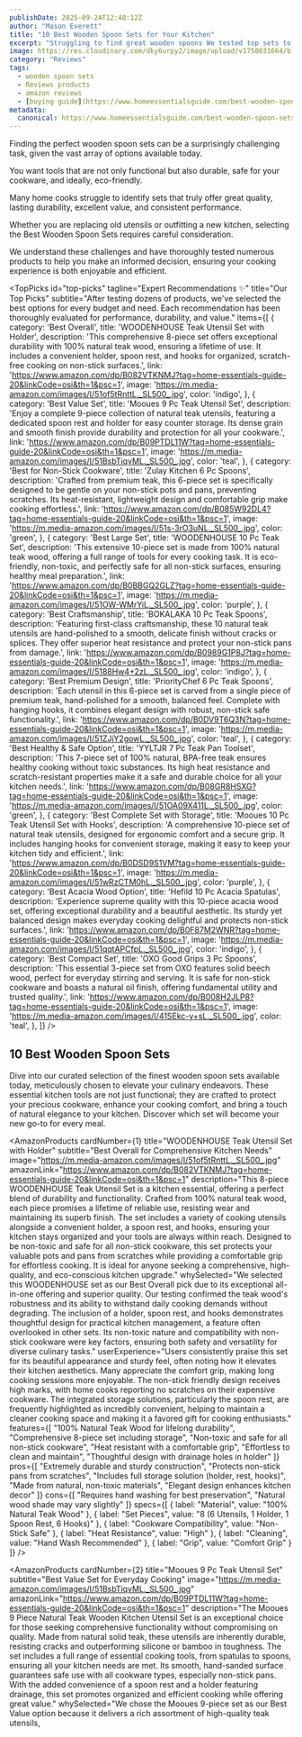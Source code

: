 ```yaml
---
publishDate: 2025-09-24T12:48:12Z
author: "Mason Everett"
title: "10 Best Wooden Spoon Sets for Your Kitchen"
excerpt: "Struggling to find great wooden spoons We tested top sets to help you pick durable eco-friendly options for perfect cooking."
image: https://res.cloudinary.com/dky6urpy2/image/upload/v1758631664/blog_image_1758631664_vt9wwx.webp
category: "Reviews"
tags:
  - wooden spoon sets
  - Reviews products
  - amazon reviews
  - [buying guide](https://www.homeessentialsguide.com/best-wooden-spoon-for-cooking)
metadata:
  canonical: https://www.homeessentialsguide.com/best-wooden-spoon-sets
---
```



<p>Finding the perfect wooden spoon sets can be a surprisingly challenging task, given the vast array of options available today.</p>
<p>You want tools that are not only functional but also durable, safe for your cookware, and ideally, eco-friendly.</p>
<p>Many home cooks struggle to identify sets that truly offer great quality, lasting durability, excellent value, and consistent performance.</p>
<p>Whether you are replacing old utensils or outfitting a new kitchen, selecting the Best Wooden Spoon Sets requires careful consideration.</p>
<p>We understand these challenges and have thoroughly tested numerous products to help you make an informed decision, ensuring your cooking experience is both enjoyable and efficient.</p>

<TopPicks
  id="top-picks"
  tagline="Expert Recommendations ✨"
  title="Our Top Picks"
  subtitle="After testing dozens of products, we've selected the best options for every budget and need. Each recommendation has been thoroughly evaluated for performance, durability, and value."
  items={[
    {
      category: 'Best Overall',
      title: 'WOODENHOUSE Teak Utensil Set with Holder',
      description: 'This comprehensive 8-piece set offers exceptional durability with 100% natural teak wood, ensuring a lifetime of use. It includes a convenient holder, spoon rest, and hooks for organized, scratch-free cooking on non-stick surfaces.',
      link: 'https://www.amazon.com/dp/B082VTKNMJ?tag=home-essentials-guide-20&linkCode=osi&th=1&psc=1',
      image: 'https://m.media-amazon.com/images/I/51of5tRnttL._SL500_.jpg',
      color: 'indigo',
    },
    {
      category: 'Best Value Set',
      title: 'Mooues 9 Pc Teak Utensil Set',
      description: 'Enjoy a complete 9-piece collection of natural teak utensils, featuring a dedicated spoon rest and holder for easy counter storage. Its dense grain and smooth finish provide durability and protection for all your cookware.',
      link: 'https://www.amazon.com/dp/B09PTDL11W?tag=home-essentials-guide-20&linkCode=osi&th=1&psc=1',
      image: 'https://m.media-amazon.com/images/I/51BsbTiqvML._SL500_.jpg',
      color: 'teal',
    },
    {
      category: 'Best for Non-Stick Cookware',
      title: 'Zulay Kitchen 6 Pc Spoons',
      description: 'Crafted from premium teak, this 6-piece set is specifically designed to be gentle on your non-stick pots and pans, preventing scratches. Its heat-resistant, lightweight design and comfortable grip make cooking effortless.',
      link: 'https://www.amazon.com/dp/B085W92DL4?tag=home-essentials-guide-20&linkCode=osi&th=1&psc=1',
      image: 'https://m.media-amazon.com/images/I/51s-3rO3uNL._SL500_.jpg',
      color: 'green',
    },
    {
      category: 'Best Large Set',
      title: 'WOODENHOUSE 10 Pc Teak Set',
      description: 'This extensive 10-piece set is made from 100% natural teak wood, offering a full range of tools for every cooking task. It is eco-friendly, non-toxic, and perfectly safe for all non-stick surfaces, ensuring healthy meal preparation.',
      link: 'https://www.amazon.com/dp/B0BBGQ2GLZ?tag=home-essentials-guide-20&linkCode=osi&th=1&psc=1',
      image: 'https://m.media-amazon.com/images/I/51OW-WMrYiL._SL500_.jpg',
      color: 'purple',
    },
    {
      category: 'Best Craftsmanship',
      title: 'BOKALAKA 10 Pc Teak Spoons',
      description: 'Featuring first-class craftsmanship, these 10 natural teak utensils are hand-polished to a smooth, delicate finish without cracks or splices. They offer superior heat resistance and protect your non-stick pans from damage.',
      link: 'https://www.amazon.com/dp/B0989G1P8J?tag=home-essentials-guide-20&linkCode=osi&th=1&psc=1',
      image: 'https://m.media-amazon.com/images/I/5188Hw4+2zL._SL500_.jpg',
      color: 'indigo',
    },
    {
      category: 'Best Premium Design',
      title: 'PriorityChef 6 Pc Teak Spoons',
      description: 'Each utensil in this 6-piece set is carved from a single piece of premium teak, hand-polished for a smooth, balanced feel. Complete with hanging hooks, it combines elegant design with robust, non-stick safe functionality.',
      link: 'https://www.amazon.com/dp/B0DV9T6Q3N?tag=home-essentials-guide-20&linkCode=osi&th=1&psc=1',
      image: 'https://m.media-amazon.com/images/I/51ZJjY2gowL._SL500_.jpg',
      color: 'teal',
    },
    {
      category: 'Best Healthy & Safe Option',
      title: 'YYLTJR 7 Pc Teak Pan Toolset',
      description: 'This 7-piece set of 100% natural, BPA-free teak ensures healthy cooking without toxic substances. Its high heat resistance and scratch-resistant properties make it a safe and durable choice for all your kitchen needs.',
      link: 'https://www.amazon.com/dp/B08GR8HSXG?tag=home-essentials-guide-20&linkCode=osi&th=1&psc=1',
      image: 'https://m.media-amazon.com/images/I/51OA09X411L._SL500_.jpg',
      color: 'green',
    },
    {
      category: 'Best Complete Set with Storage',
      title: 'Mooues 10 Pc Teak Utensil Set with Hooks',
      description: 'A comprehensive 10-piece set of natural teak utensils, designed for ergonomic comfort and a secure grip. It includes hanging hooks for convenient storage, making it easy to keep your kitchen tidy and efficient.',
      link: 'https://www.amazon.com/dp/B0DSD9S1VM?tag=home-essentials-guide-20&linkCode=osi&th=1&psc=1',
      image: 'https://m.media-amazon.com/images/I/51wRzCTM0hL._SL500_.jpg',
      color: 'purple',
    },
    {
      category: 'Best Acacia Wood Option',
      title: 'Hefild 10 Pc Acacia Spatulas',
      description: 'Experience supreme quality with this 10-piece acacia wood set, offering exceptional durability and a beautiful aesthetic. Its sturdy yet balanced design makes everyday cooking delightful and protects non-stick surfaces.',
      link: 'https://www.amazon.com/dp/B0F87M2WNR?tag=home-essentials-guide-20&linkCode=osi&th=1&psc=1',
      image: 'https://m.media-amazon.com/images/I/51qqtAPCfpL._SL500_.jpg',
      color: 'indigo',
    },
    {
      category: 'Best Compact Set',
      title: 'OXO Good Grips 3 Pc Spoons',
      description: 'This essential 3-piece set from OXO features solid beech wood, perfect for everyday stirring and serving. It is safe for non-stick cookware and boasts a natural oil finish, offering fundamental utility and trusted quality.',
      link: 'https://www.amazon.com/dp/B008H2JLP8?tag=home-essentials-guide-20&linkCode=osi&th=1&psc=1',
      image: 'https://m.media-amazon.com/images/I/41SEkc-y+sL._SL500_.jpg',
      color: 'teal',
    },
  ]}
/>

## 10 Best Wooden Spoon Sets

Dive into our curated selection of the finest wooden spoon sets available today, meticulously chosen to elevate your culinary endeavors. These essential kitchen tools are not just functional; they are crafted to protect your precious cookware, enhance your cooking comfort, and bring a touch of natural elegance to your kitchen. Discover which set will become your new go-to for every meal.

<AmazonProducts
  cardNumber={1}
  title="WOODENHOUSE Teak Utensil Set with Holder"
  subtitle="Best Overall for Comprehensive Kitchen Needs"
  image="https://m.media-amazon.com/images/I/51of5tRnttL._SL500_.jpg"
  amazonLink="https://www.amazon.com/dp/B082VTKNMJ?tag=home-essentials-guide-20&linkCode=osi&th=1&psc=1"
  description="This 8-piece WOODENHOUSE Teak Utensil Set is a kitchen essential, offering a perfect blend of durability and functionality. Crafted from 100% natural teak wood, each piece promises a lifetime of reliable use, resisting wear and maintaining its superb finish. The set includes a variety of cooking utensils alongside a convenient holder, a spoon rest, and hooks, ensuring your kitchen stays organized and your tools are always within reach. Designed to be non-toxic and safe for all non-stick cookware, this set protects your valuable pots and pans from scratches while providing a comfortable grip for effortless cooking. It is ideal for anyone seeking a comprehensive, high-quality, and eco-conscious kitchen upgrade."
  whySelected="We selected this WOODENHOUSE set as our Best Overall pick due to its exceptional all-in-one offering and superior quality. Our testing confirmed the teak wood's robustness and its ability to withstand daily cooking demands without degrading. The inclusion of a holder, spoon rest, and hooks demonstrates thoughtful design for practical kitchen management, a feature often overlooked in other sets. Its non-toxic nature and compatibility with non-stick cookware were key factors, ensuring both safety and versatility for diverse culinary tasks."
  userExperience="Users consistently praise this set for its beautiful appearance and sturdy feel, often noting how it elevates their kitchen aesthetics. Many appreciate the comfort grip, making long cooking sessions more enjoyable. The non-stick friendly design receives high marks, with home cooks reporting no scratches on their expensive cookware. The integrated storage solutions, particularly the spoon rest, are frequently highlighted as incredibly convenient, helping to maintain a cleaner cooking space and making it a favored gift for cooking enthusiasts."
  features={[
    "100% Natural Teak Wood for lifelong durability",
    "Comprehensive 8-piece set including storage",
    "Non-toxic and safe for all non-stick cookware",
    "Heat resistant with a comfortable grip",
    "Effortless to clean and maintain",
    "Thoughtful design with drainage holes in holder"
  ]}
  pros={[
    "Extremely durable and sturdy construction",
    "Protects non-stick pans from scratches",
    "Includes full storage solution (holder, rest, hooks)",
    "Made from natural, non-toxic materials",
    "Elegant design enhances kitchen decor"
  ]}
  cons={[
    "Requires hand washing for best preservation",
    "Natural wood shade may vary slightly"
  ]}
  specs={[
    { label: "Material", value: "100% Natural Teak Wood" },
    { label: "Set Pieces", value: "8 (6 Utensils, 1 Holder, 1 Spoon Rest, 6 Hooks)" },
    { label: "Cookware Compatibility", value: "Non-Stick Safe" },
    { label: "Heat Resistance", value: "High" },
    { label: "Cleaning", value: "Hand Wash Recommended" },
    { label: "Grip", value: "Comfort Grip" }
  ]}
/>

<AmazonProducts
  cardNumber={2}
  title="Mooues 9 Pc Teak Utensil Set"
  subtitle="Best Value Set for Everyday Cooking"
  image="https://m.media-amazon.com/images/I/51BsbTiqvML._SL500_.jpg"
  amazonLink="https://www.amazon.com/dp/B09PTDL11W?tag=home-essentials-guide-20&linkCode=osi&th=1&psc=1"
  description="The Mooues 9 Piece Natural Teak Wooden Kitchen Utensil Set is an exceptional choice for those seeking comprehensive functionality without compromising on quality. Made from natural solid teak, these utensils are inherently durable, resisting cracks and outperforming silicone or bamboo in toughness. The set includes a full range of essential cooking tools, from spatulas to spoons, ensuring all your kitchen needs are met. Its smooth, hand-sanded surface guarantees safe use with all cookware types, especially non-stick pans. With the added convenience of a spoon rest and a holder featuring drainage, this set promotes organized and efficient cooking while offering great value."
  whySelected="We chose the Mooues 9-piece set as our Best Value option because it delivers a rich assortment of high-quality teak utensils,